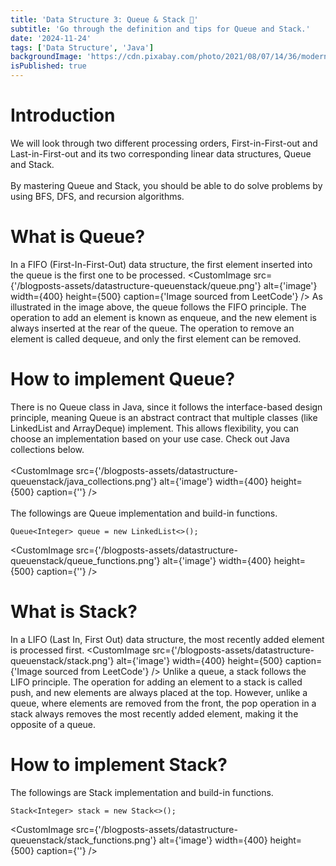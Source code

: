 ```yaml
---
title: 'Data Structure 3: Queue & Stack 🥞'
subtitle: 'Go through the definition and tips for Queue and Stack.'
date: '2024-11-24'
tags: ['Data Structure', 'Java']
backgroundImage: 'https://cdn.pixabay.com/photo/2021/08/07/14/36/modern-6528732_1280.png'
isPublished: true
---
```


# Introduction
We will look through two different processing orders, First-in-First-out and Last-in-First-out 
and its two corresponding linear data structures, <Highlight>Queue</Highlight> and <Highlight>Stack</Highlight>.
<br></br>
By mastering Queue and Stack, you should be able to do solve problems by using BFS, DFS, and recursion algorithms.

# What is Queue?
In a FIFO (First-In-First-Out) data structure, the first element inserted into the queue is the first one to be processed.
<CustomImage src={'/blogposts-assets/datastructure-queuenstack/queue.png'} alt={'image'} width={400} height={500} caption={'Image sourced from LeetCode'} />
As illustrated in the image above, the queue follows the FIFO principle. 
The operation to add an element is known as <Highlight>enqueue</Highlight>, and the new element is always inserted at the rear of the queue. 
The operation to remove an element is called <Highlight>dequeue</Highlight>, and only the first element can be removed.

# How to implement Queue?
There is no Queue class in Java, since it follows the interface-based design principle, meaning Queue is an abstract contract that multiple classes 
(like LinkedList and ArrayDeque) implement.
This allows flexibility, you can choose an implementation based on your use case.
Check out Java collections below.
<br></br>
<CustomImage src={'/blogposts-assets/datastructure-queuenstack/java_collections.png'} alt={'image'} width={400} height={500} caption={''} />
<br></br>
The followings are Queue implementation and build-in functions.
```
Queue<Integer> queue = new LinkedList<>();
```
<CustomImage src={'/blogposts-assets/datastructure-queuenstack/queue_functions.png'} alt={'image'} width={400} height={500} caption={''} />

# What is Stack?
In a LIFO (Last In, First Out) data structure, the most recently added element is processed first.
<CustomImage src={'/blogposts-assets/datastructure-queuenstack/stack.png'} alt={'image'} width={400} height={500} caption={'Image sourced from LeetCode'} />
Unlike a queue, a stack follows the LIFO principle. 
The operation for adding an element to a stack is called <Highlight>push</Highlight>, and new elements are always placed at the top. 
However, unlike a queue, where elements are removed from the front, the <Highlight>pop</Highlight> operation in a stack always removes the most recently added element, 
making it the opposite of a queue.

# How to implement Stack?
The followings are Stack implementation and build-in functions.
```
Stack<Integer> stack = new Stack<>();
```
<CustomImage src={'/blogposts-assets/datastructure-queuenstack/stack_functions.png'} alt={'image'} width={400} height={500} caption={''} />
